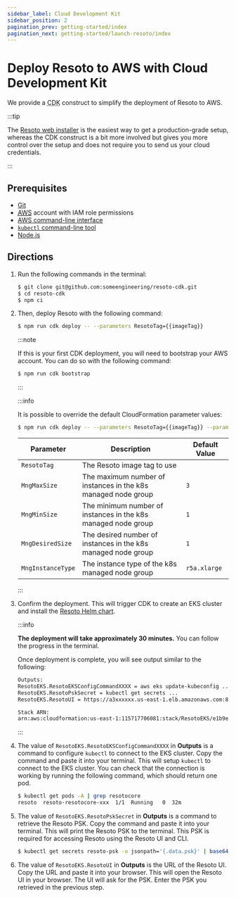 ```yaml
---
sidebar_label: Cloud Development Kit
sidebar_position: 2
pagination_prev: getting-started/index
pagination_next: getting-started/launch-resoto/index
---
```


# Deploy Resoto to AWS with Cloud Development Kit

We provide a <abbr title="Cloud Development Kit">CDK</abbr> construct to simplify the deployment of Resoto to AWS.

:::tip

The [Resoto web installer](./web-installer/index.mdx) is the easiest way to get a production-grade setup, whereas the CDK construct is a bit more involved but gives you more control over the setup and does not require you to send us your cloud credentials.

:::

## Prerequisites

- [Git](https://git-scm.com)
- [<abbr title="Amazon Web Services">AWS</abbr>](https://aws.amazon.com) account with IAM role permissions
- [AWS command-line interface](https://aws.amazon.com/cli)
- [`kubectl` command-line tool](https://kubernetes.io/docs/reference/kubectl)
- [Node.js](https://nodejs.org)

## Directions

1. Run the following commands in the terminal:

   ```bash
   $ git clone git@github.com:someengineering/resoto-cdk.git
   $ cd resoto-cdk
   $ npm ci
   ```

2. Then, deploy Resoto with the following command:

   ```bash
   $ npm run cdk deploy -- --parameters ResotoTag={{imageTag}}
   ```

   :::note

   If this is your first CDK deployment, you will need to bootstrap your AWS account. You can do so with the following command:

   ```bash
   $ npm run cdk bootstrap
   ```

   :::

   :::info

   It is possible to override the default CloudFormation parameter values:

   ```bash
   $ npm run cdk deploy -- --parameters ResotoTag={{imageTag}} --parameters MngInstanceType=r5a.xlarge
   ```

   | Parameter         | Description                                                   | Default Value     |
   | ----------------- | ------------------------------------------------------------- | ----------------- |
   | `ResotoTag`       | The Resoto image tag to use                                   | <LatestRelease /> |
   | `MngMaxSize`      | The maximum number of instances in the k8s managed node group | `3`               |
   | `MngMinSize`      | The minimum number of instances in the k8s managed node group | `1`               |
   | `MngDesiredSize`  | The desired number of instances in the k8s managed node group | `1`               |
   | `MngInstanceType` | The instance type of the k8s managed node group               | `r5a.xlarge`      |

   :::

3. Confirm the deployment. This will trigger CDK to create an EKS cluster and install the [Resoto Helm chart](https://github.com/someengineering/helm-charts).

   :::info

   **The deployment will take approximately 30 minutes.** You can follow the progress in the terminal.

   Once deployment is complete, you will see output similar to the following:

   ```bash
   Outputs:
   ResotoEKS.ResotoEKSConfigCommandXXXX = aws eks update-kubeconfig ...
   ResotoEKS.ResotoPskSecret = kubectl get secrets ...
   ResotoEKS.ResotoUI = https://a3xxxxxx.us-east-1.elb.amazonaws.com:8900

   Stack ARN:
   arn:aws:cloudformation:us-east-1:115717706081:stack/ResotoEKS/e1b9e6a0-d5f6-11eb-8498-0a374cd00e27e
   ```

   :::

4. The value of `ResotoEKS.ResotoEKSConfigCommandXXXX` in **Outputs** is a command to configure `kubectl` to connect to the EKS cluster. Copy the command and paste it into your terminal. This will setup `kubectl` to connect to the EKS cluster. You can check that the connection is working by running the following command, which should return one pod.

   ```bash
   $ kubectl get pods -A | grep resotocore
   ​resoto  resoto-resotocore-xxx  1/1  Running   0  32m
   ```

5. The value of `ResotoEKS.ResotoPskSecret` in **Outputs** is a command to retrieve the Resoto PSK. Copy the command and paste it into your terminal. This will print the Resoto PSK to the terminal. This PSK is required for accessing Resoto using the Resoto UI and CLI.

   ```bash
   $ kubectl get secrets resoto-psk -o jsonpath='{.data.psk}' | base64 -d
   ```

6. The value of `ResotoEKS.ResotoUI` in **Outputs** is the URL of the Resoto UI. Copy the URL and paste it into your browser. This will open the Resoto UI in your browser. The UI will ask for the PSK. Enter the PSK you retrieved in the previous step.
